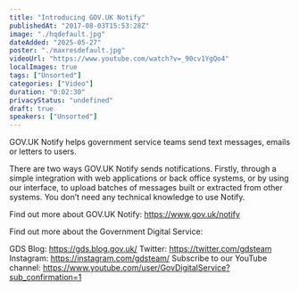 ```yaml
---
title: "Introducing GOV.UK Notify"
publishedAt: "2017-08-03T15:53:28Z"
image: "./hqdefault.jpg"
dateAdded: "2025-05-27"
poster: "./maxresdefault.jpg"
videoUrl: "https://www.youtube.com/watch?v=_90cv1YgQo4"
localImages: true
tags: ["Unsorted"]
categories: ["Video"]
duration: "0:02:30"
privacyStatus: "undefined"
draft: true
speakers: ["Unsorted"]
---
```

GOV.UK Notify helps government service teams send text messages, emails or letters to users.

There are two ways GOV.UK Notify sends notifications. Firstly, through a simple integration with web applications or back office systems, or by using our interface, to upload batches of messages  built or extracted from other systems. You don’t need any technical knowledge to use Notify. 

Find out more about GOV.UK Notify: 
https://www.gov.uk/notify

Find out more about the Government Digital Service:

GDS Blog: https://gds.blog.gov.uk/
Twitter: https://twitter.com/gdsteam 
Instagram: https://instagram.com/gdsteam/ 
Subscribe to our YouTube channel: 
https://www.youtube.com/user/GovDigitalService?sub_confirmation=1
